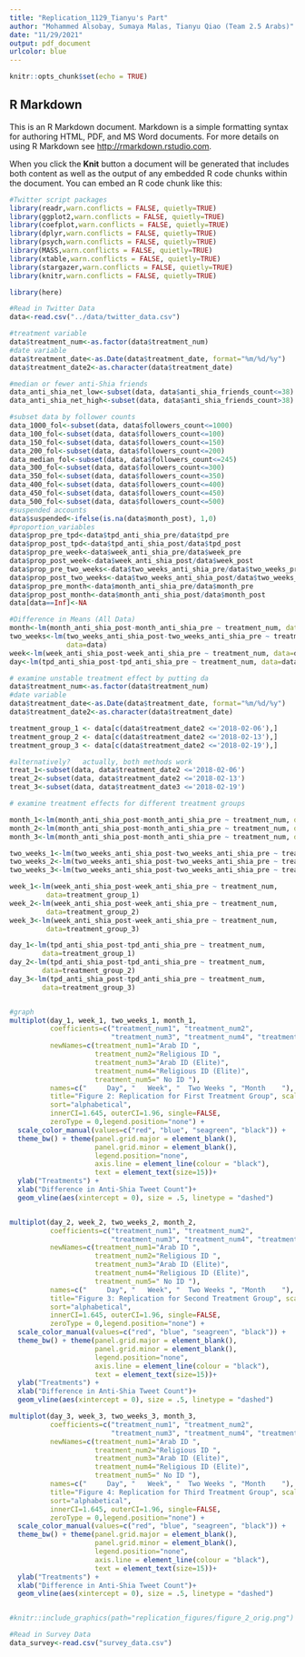 ```yaml
---
title: "Replication_1129_Tianyu's Part"
author: "Mohammed Alsobay, Sumaya Malas, Tianyu Qiao (Team 2.5 Arabs)"
date: "11/29/2021"
output: pdf_document
urlcolor: blue
---
```


```r
knitr::opts_chunk$set(echo = TRUE)
```

## R Markdown

This is an R Markdown document. Markdown is a simple formatting syntax for authoring HTML, PDF, and MS Word documents. For more details on using R Markdown see <http://rmarkdown.rstudio.com>.

When you click the **Knit** button a document will be generated that includes both content as well as the output of any embedded R code chunks within the document. You can embed an R code chunk like this:


```r
#Twitter script packages 
library(readr,warn.conflicts = FALSE, quietly=TRUE)
library(ggplot2,warn.conflicts = FALSE, quietly=TRUE)
library(coefplot,warn.conflicts = FALSE, quietly=TRUE)
library(dplyr,warn.conflicts = FALSE, quietly=TRUE)
library(psych,warn.conflicts = FALSE, quietly=TRUE)
library(MASS,warn.conflicts = FALSE, quietly=TRUE)
library(xtable,warn.conflicts = FALSE, quietly=TRUE)
library(stargazer,warn.conflicts = FALSE, quietly=TRUE)
library(knitr,warn.conflicts = FALSE, quietly=TRUE)

library(here)
```

```r
#Read in Twitter Data
data<-read.csv("../data/twitter_data.csv")
```

```r
#treatment variable
data$treatment_num<-as.factor(data$treatment_num)
#date variable
data$treatment_date<-as.Date(data$treatment_date, format="%m/%d/%y")
data$treatment_date2<-as.character(data$treatment_date)

#median or fewer anti-Shia friends
data_anti_shia_net_low<-subset(data, data$anti_shia_friends_count<=38)
data_anti_shia_net_high<-subset(data, data$anti_shia_friends_count>38)

#subset data by follower counts
data_1000_fol<-subset(data, data$followers_count<=1000)
data_100_fol<-subset(data, data$followers_count<=100)
data_150_fol<-subset(data, data$followers_count<=150)
data_200_fol<-subset(data, data$followers_count<=200)
data_median_fol<-subset(data, data$followers_count<=245)
data_300_fol<-subset(data, data$followers_count<=300)
data_350_fol<-subset(data, data$followers_count<=350)
data_400_fol<-subset(data, data$followers_count<=400)
data_450_fol<-subset(data, data$followers_count<=450)
data_500_fol<-subset(data, data$followers_count<=500)
#suspended accounts
data$suspended<-ifelse(is.na(data$month_post), 1,0)
#proportion_variables
data$prop_pre_tpd<-data$tpd_anti_shia_pre/data$tpd_pre
data$prop_post_tpd<-data$tpd_anti_shia_post/data$tpd_post
data$prop_pre_week<-data$week_anti_shia_pre/data$week_pre
data$prop_post_week<-data$week_anti_shia_post/data$week_post
data$prop_pre_two_weeks<-data$two_weeks_anti_shia_pre/data$two_weeks_pre
data$prop_post_two_weeks<-data$two_weeks_anti_shia_post/data$two_weeks_post
data$prop_pre_month<-data$month_anti_shia_pre/data$month_pre
data$prop_post_month<-data$month_anti_shia_post/data$month_post
data[data==Inf]<-NA
```
```r

#Difference in Means (All Data)
month<-lm(month_anti_shia_post-month_anti_shia_pre ~ treatment_num, data=data)
two_weeks<-lm(two_weeks_anti_shia_post-two_weeks_anti_shia_pre ~ treatment_num, 
              data=data)
week<-lm(week_anti_shia_post-week_anti_shia_pre ~ treatment_num, data=data)
day<-lm(tpd_anti_shia_post-tpd_anti_shia_pre ~ treatment_num, data=data)
```

```r
# examine unstable treatment effect by putting da
data$treatment_num<-as.factor(data$treatment_num)
#date variable
data$treatment_date<-as.Date(data$treatment_date, format="%m/%d/%y")
data$treatment_date2<-as.character(data$treatment_date)

treatment_group_1 <- data[c(data$treatment_date2 <='2018-02-06'),]
treatment_group_2 <- data[c(data$treatment_date2 <='2018-02-13'),]
treatment_group_3 <- data[c(data$treatment_date2 <='2018-02-19'),] 

#alternatively?   actually, both methods work
treat_1<-subset(data, data$treatment_date2 <='2018-02-06')
treat_2<-subset(data, data$treatment_date2 <='2018-02-13')
treat_3<-subset(data, data$treatment_date3 <='2018-02-19')

```



```r
# examine treatment effects for different treatment groups

month_1<-lm(month_anti_shia_post-month_anti_shia_pre ~ treatment_num, data=treatment_group_1)
month_2<-lm(month_anti_shia_post-month_anti_shia_pre ~ treatment_num, data=treatment_group_2)
month_3<-lm(month_anti_shia_post-month_anti_shia_pre ~ treatment_num, data=treatment_group_3)

two_weeks_1<-lm(two_weeks_anti_shia_post-two_weeks_anti_shia_pre ~ treatment_num, data=treatment_group_1)
two_weeks_2<-lm(two_weeks_anti_shia_post-two_weeks_anti_shia_pre ~ treatment_num, data=treatment_group_2)
two_weeks_3<-lm(two_weeks_anti_shia_post-two_weeks_anti_shia_pre ~ treatment_num, data=treatment_group_3)

week_1<-lm(week_anti_shia_post-week_anti_shia_pre ~ treatment_num, 
         data=treatment_group_1)
week_2<-lm(week_anti_shia_post-week_anti_shia_pre ~ treatment_num, 
         data=treatment_group_2)
week_3<-lm(week_anti_shia_post-week_anti_shia_pre ~ treatment_num, 
         data=treatment_group_3)

day_1<-lm(tpd_anti_shia_post-tpd_anti_shia_pre ~ treatment_num, 
        data=treatment_group_1)
day_2<-lm(tpd_anti_shia_post-tpd_anti_shia_pre ~ treatment_num, 
        data=treatment_group_2)
day_3<-lm(tpd_anti_shia_post-tpd_anti_shia_pre ~ treatment_num, 
        data=treatment_group_3)


#graph
multiplot(day_1, week_1, two_weeks_1, month_1, 
          coefficients=c("treatment_num1", "treatment_num2", 
                         "treatment_num3", "treatment_num4", "treatment_num5"), 
          newNames=c(treatment_num1="Arab ID ", 
                     treatment_num2="Religious ID ", 
                     treatment_num3="Arab ID (Elite)", 
                     treatment_num4="Religious ID (Elite)", 
                     treatment_num5=" No ID "), 
          names=c("     Day", "   Week", "  Two Weeks ", "Month    "), 
          title="Figure 2: Replication for First Treatment Group", scales="free_x",
          sort="alphabetical", 
          innerCI=1.645, outerCI=1.96, single=FALSE,
          zeroType = 0,legend.position="none") +
  scale_color_manual(values=c("red", "blue", "seagreen", "black")) +
  theme_bw() + theme(panel.grid.major = element_blank(), 
                     panel.grid.minor = element_blank(), 
                     legend.position="none", 
                     axis.line = element_line(colour = "black"), 
                     text = element_text(size=15))+
  ylab("Treatments") + 
  xlab("Difference in Anti-Shia Tweet Count")+
  geom_vline(aes(xintercept = 0), size = .5, linetype = "dashed")


multiplot(day_2, week_2, two_weeks_2, month_2, 
          coefficients=c("treatment_num1", "treatment_num2", 
                         "treatment_num3", "treatment_num4", "treatment_num5"), 
          newNames=c(treatment_num1="Arab ID ", 
                     treatment_num2="Religious ID ", 
                     treatment_num3="Arab ID (Elite)", 
                     treatment_num4="Religious ID (Elite)", 
                     treatment_num5=" No ID "), 
          names=c("     Day", "   Week", "  Two Weeks ", "Month    "), 
          title="Figure 3: Replication for Second Treatment Group", scales="free_x",
          sort="alphabetical", 
          innerCI=1.645, outerCI=1.96, single=FALSE,
          zeroType = 0,legend.position="none") +
  scale_color_manual(values=c("red", "blue", "seagreen", "black")) +
  theme_bw() + theme(panel.grid.major = element_blank(), 
                     panel.grid.minor = element_blank(), 
                     legend.position="none", 
                     axis.line = element_line(colour = "black"), 
                     text = element_text(size=15))+
  ylab("Treatments") + 
  xlab("Difference in Anti-Shia Tweet Count")+
  geom_vline(aes(xintercept = 0), size = .5, linetype = "dashed")

multiplot(day_3, week_3, two_weeks_3, month_3, 
          coefficients=c("treatment_num1", "treatment_num2", 
                         "treatment_num3", "treatment_num4", "treatment_num5"), 
          newNames=c(treatment_num1="Arab ID ", 
                     treatment_num2="Religious ID ", 
                     treatment_num3="Arab ID (Elite)", 
                     treatment_num4="Religious ID (Elite)", 
                     treatment_num5=" No ID "), 
          names=c("     Day", "   Week", "  Two Weeks ", "Month    "), 
          title="Figure 4: Replication for Third Treatment Group", scales="free_x",
          sort="alphabetical", 
          innerCI=1.645, outerCI=1.96, single=FALSE,
          zeroType = 0,legend.position="none") +
  scale_color_manual(values=c("red", "blue", "seagreen", "black")) +
  theme_bw() + theme(panel.grid.major = element_blank(), 
                     panel.grid.minor = element_blank(), 
                     legend.position="none", 
                     axis.line = element_line(colour = "black"), 
                     text = element_text(size=15))+
  ylab("Treatments") + 
  xlab("Difference in Anti-Shia Tweet Count")+
  geom_vline(aes(xintercept = 0), size = .5, linetype = "dashed")


#knitr::include_graphics(path="replication_figures/figure_2_orig.png")
```


```r
#Read in Survey Data
data_survey<-read.csv("survey_data.csv")
```


